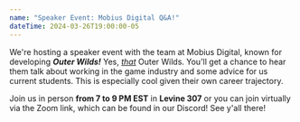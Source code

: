 ```yaml
---
name: "Speaker Event: Mobius Digital Q&A!"
dateTime: 2024-03-26T19:00:00-05
---
```


We're hosting a speaker event with the team at Mobius Digital, known for developing _**Outer Wilds!**_ Yes, _[that](https://store.steampowered.com/app/753640/Outer_Wilds/)_ Outer Wilds. You'll get a chance to hear them talk about working in the game industry and some advice for us current students. This is especially cool given their own career trajectory.

Join us in person **from 7 to 9 PM EST** in **Levine 307** or you can join virtually via the Zoom link, which can be found in our Discord! See y'all there!
